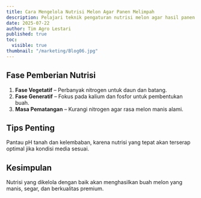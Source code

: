 ```yaml
---
title: Cara Mengelola Nutrisi Melon Agar Panen Melimpah
description: Pelajari teknik pengaturan nutrisi melon agar hasil panen berkualitas tinggi dan melimpah.
date: 2025-07-22
author: Tim Agro Lestari
published: true
toc:
  visible: true
thumbnail: "/marketing/Blog06.jpg"
---
```


## Fase Pemberian Nutrisi

1. **Fase Vegetatif** – Perbanyak nitrogen untuk daun dan batang.
2. **Fase Generatif** – Fokus pada kalium dan fosfor untuk pembentukan buah.
3. **Masa Pematangan** – Kurangi nitrogen agar rasa melon manis alami.

## Tips Penting

Pantau pH tanah dan kelembaban, karena nutrisi yang tepat akan terserap optimal jika kondisi media sesuai.

## Kesimpulan

Nutrisi yang dikelola dengan baik akan menghasilkan buah melon yang manis, segar, dan berkualitas premium.
